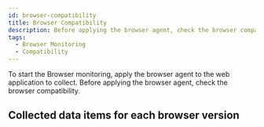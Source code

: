 ```yaml
---
id: browser-compatibility
title: Browser Compatibility
description: Before applying the browser agent, check the browser compatibility.
tags:
  - Browser Monitoring
  - Compatibility
---
```


To start the Browser monitoring, apply the browser agent to the web application to collect. Before applying the browser agent, check the browser compatibility.

## Collected data items for each browser version


<Browsercompatibility />
